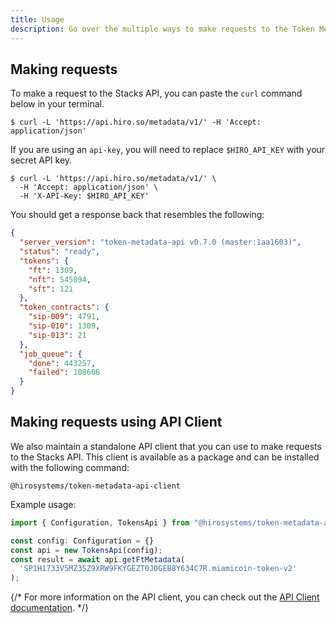 ```yaml
---
title: Usage
description: Go over the multiple ways to make requests to the Token Metadata API.
---
```


## Making requests

To make a request to the Stacks API, you can paste the `curl` command below in your terminal.

```terminal
$ curl -L 'https://api.hiro.so/metadata/v1/' -H 'Accept: application/json'
```

If you are using an `api-key`, you will need to replace `$HIRO_API_KEY` with your secret API key.

```terminal
$ curl -L 'https://api.hiro.so/metadata/v1/' \
  -H 'Accept: application/json' \
  -H 'X-API-Key: $HIRO_API_KEY'
```

You should get a response back that resembles the following:

```json
{
  "server_version": "token-metadata-api v0.7.0 (master:1aa1603)",
  "status": "ready",
  "tokens": {
    "ft": 1309,
    "nft": 545094,
    "sft": 121
  },
  "token_contracts": {
    "sip-009": 4791,
    "sip-010": 1309,
    "sip-013": 21
  },
  "job_queue": {
    "done": 443257,
    "failed": 108606
  }
}
```

## Making requests using API Client

We also maintain a standalone API client that you can use to make requests to the Stacks API. This client is available as a package and can be installed with the following command:

```package-install title="Terminal"
@hirosystems/token-metadata-api-client
```

Example usage:

```ts
import { Configuration, TokensApi } from "@hirosystems/token-metadata-api-client";

const config: Configuration = {}
const api = new TokensApi(config);
const result = await api.getFtMetadata(
  'SP1H1733V5MZ3SZ9XRW9FKYGEZT0JDGEB8Y634C7R.miamicoin-token-v2'
);
```

{/* For more information on the API client, you can check out the [API Client documentation](/stacks/token-metadata-api/client). */}